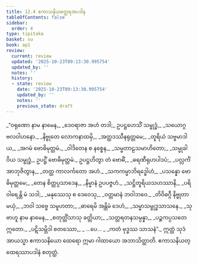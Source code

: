 ```yaml
---
title: 12.4 ဧကာသနိယတ္ထေရအပဒါန
tableOfContents: false
sidebar:
  order: 4
type: tipitaka
basket: su
book: ap1
review:
  current: review
  updated: '2025-10-23T09:13:30.995754'
  updated_by: ''
  notes: ''
  history:
  - state: review
    date: '2025-10-23T09:13:30.995754'
    updated_by: ''
    notes: ''
    previous_state: draft
---
```



<ReviewStatus review={frontmatter.review} showDetails={true} />

<HypothesisAnnotation frontmatter={frontmatter} />

<DynamicBreadcrumb />

<Division number="31" book="ap1" e="ch" v="20" p="163">

<Paragraph number="1977" type="verses" book="ap1">
_“ဝရုဏော နာမ နာမေန,_  
_ဒေဝရာဇာ အဟံ တဒါ;_  
ဥပဋ္ဌဟေသိံ သမ္ဗုဒ္ဓံ,_  
_သယောဂ္ဂဗလဝါဟနော._  

</Paragraph>

</Division>
<Division number="32" book="ap1" e="ch" v="20" p="164">

<Paragraph number="1978" type="verses" book="ap1">
_နိဗ္ဗုတေ လောကနာထမှိ,_  
_အတ္ထဒဿီနရုတ္တမေ;_  
_တူရိယံ သဗ္ဗမာဒါယ,_  
_အဂမံ ဗောဓိမုတ္တမံ._  

</Paragraph>

</Division>
<Division number="33" book="ap1" e="ch" v="20" p="164">

<Paragraph number="1979" type="verses" book="ap1">
_ဝါဒိတေန စ နစ္စေန,_  
_သမ္မတာဠသမာဟိတော;_  
_သမ္မုခါ ဝိယ သမ္ဗုဒ္ဓံ,_  
ဥပဋ္ဌိံ ဗောဓိမုတ္တမံ._  

</Paragraph>

</Division>
<Division number="34" book="ap1" e="ch" v="20" p="164">

<Paragraph number="1980" type="verses" book="ap1">
ဥပဋ္ဌဟိတွာ တံ ဗောဓိံ,_  
_ဓရဏီရုဟပါဒပံ;_  
_ပလ္လင်္ကံ အာဘုဇိတွာန,_  
_တတ္ထ ကာလင်္ကတော အဟံ._  

</Paragraph>

</Division>
<Division number="35" book="ap1" e="ch" v="20" p="164">

<Paragraph number="1981" type="verses" book="ap1">
_သကကမ္မာဘိရဒ္ဓေါဟံ,_  
_ပသန္နော ဗောဓိမုတ္တမေ;_  
_တေန စိတ္တပ္ပသာဒေန,_  
_နိမ္မာနံ ဥပပဇ္ဇဟံ._  

</Paragraph>

</Division>
<Division number="36" book="ap1" e="ch" v="20" p="164">

<Paragraph number="1982" type="verses" book="ap1">
_သဋ္ဌိတူရိယသဟဿာနိ,_  
_ပရိဝါရေန္တိ မံ သဒါ;_  
_မနုဿေသု စ ဒေဝေသု,_  
_ဝတ္တမာနံ ဘဝါဘဝေ._  

</Paragraph>

</Division>
<Division number="37" book="ap1" e="ch" v="20" p="164">

<Paragraph number="1983" type="verses" book="ap1">
_တိဝိဓဂ္ဂီ နိဗ္ဗုတာ မယှံ,_  
_ဘဝါ သဗ္ဗေ သမူဟတာ;_  
_ဓာရေမိ အန္တိမံ ဒေဟံ,_  
_သမ္မာသမ္ဗုဒ္ဓသာသနေ._  

</Paragraph>

</Division>
<Division number="38" book="ap1" e="ch" v="20" p="164">

<Paragraph number="1984" type="verses" book="ap1">
_သုဗာဟူ နာမ နာမေန,_  
_စတုတ္တိံသာသု ခတ္တိယာ;_  
_သတ္တရတနသမ္ပန္နာ,_  
_ပဉ္စကပ္ပသတေ ဣတော._  

</Paragraph>

</Division>
<Division number="39" book="ap1" e="ch" v="20" p="164">

<Paragraph number="1985" type="verses" book="ap1">
_ပဋိသမ္ဘိဒါ စတဿော,_  
_ …ပေ… _  
_ကတံ ဗုဒ္ဓဿ သာသနံ”._  

</Paragraph>

<Paragraph number="1986" book="ap1">
ဣတ္ထံ သုဒံ အာယသ္မာ ဧကာသနိယော ထေရော ဣမာ ဂါထာယော အဘာသိတ္ထာတိ.

</Paragraph>
</Division>

<Paragraph number="1987" type="center" book="ap1">
ဧကာသနိယတ္ထေရဿာပဒါနံ စတုတ္ထံ.
</Paragraph>